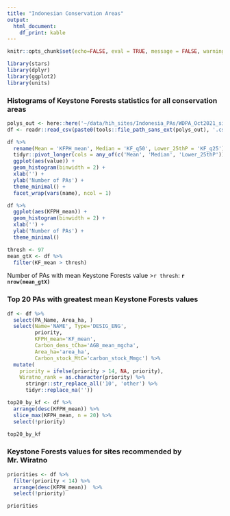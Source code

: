```yaml
---
title: "Indonesian Conservation Areas"
output: 
  html_document:
    df_print: kable
---
```


```r
knitr::opts_chunk$set(echo=FALSE, eval = TRUE, message = FALSE, warning = FALSE)

library(stars)
library(dplyr)
library(ggplot2)
library(units)
```

### Histograms of Keystone Forests statistics for all conservation areas

```r
polys_out <- here::here('~/data/hih_sites/Indonesia_PAs/WDPA_Oct2021_simpbuff_IDN_Wiratno_KFPH.geojson')
df <- readr::read_csv(paste0(tools::file_path_sans_ext(polys_out), '.csv'))

df %>% 
  rename(Mean = 'KFPH_mean', Median = 'KF_q50', Lower_25thP = 'KF_q25') %>% 
  tidyr::pivot_longer(cols = any_of(c('Mean', 'Median', 'Lower_25thP'))) %>% 
  ggplot(aes(value)) +
  geom_histogram(binwidth = 2) +
  xlab('') +
  ylab('Number of PAs') +
  theme_minimal() +
  facet_wrap(vars(name), ncol = 1)
```
```r
df %>% 
  ggplot(aes(KFPH_mean)) +
  geom_histogram(binwidth = 2) +
  xlab('') +
  ylab('Number of PAs') +
  theme_minimal()
```

```r
thresh <- 97
mean_gtX <- df %>% 
  filter(KF_mean > thresh)
```

Number of PAs with mean Keystone Forests value >`r thresh`:  **`r nrow(mean_gtX)`**

### Top 20 PAs with greatest mean Keystone Forests values

```r
df <- df %>% 
  select(PA_Name, Area_ha, )
  select(Name='NAME', Type='DESIG_ENG', 
         priority,
         KFPH_mean='KF_mean', 
         Carbon_dens_tCha='AGB_mean_mgcha', 
         Area_ha='area_ha', 
         Carbon_stock_MtC='carbon_stock_Mmgc') %>% 
  mutate(
    priority = ifelse(priority > 14, NA, priority),
    Wiratno_rank = as.character(priority) %>% 
      stringr::str_replace_all('10', 'other') %>% 
      tidyr::replace_na(''))

top20_by_kf <- df %>% 
  arrange(desc(KFPH_mean)) %>% 
  slice_max(KFPH_mean, n = 20) %>% 
  select(!priority)

top20_by_kf
```

### Keystone Forests values for sites recommended by Mr. Wiratno

```r
priorities <- df %>% 
  filter(priority < 14) %>% 
  arrange(desc(KFPH_mean))  %>% 
  select(!priority)

priorities

```